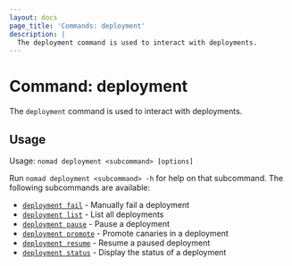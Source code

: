 ```yaml
---
layout: docs
page_title: 'Commands: deployment'
description: |
  The deployment command is used to interact with deployments.
---
```


# Command: deployment

The `deployment` command is used to interact with deployments.

## Usage

Usage: `nomad deployment <subcommand> [options]`

Run `nomad deployment <subcommand> -h` for help on that subcommand. The following
subcommands are available:

- [`deployment fail`][fail] - Manually fail a deployment
- [`deployment list`][list] - List all deployments
- [`deployment pause`][pause] - Pause a deployment
- [`deployment promote`][promote] - Promote canaries in a deployment
- [`deployment resume`][resume] - Resume a paused deployment
- [`deployment status`][status] - Display the status of a deployment

[fail]: /nomad/docs/commands/deployment/fail 'Manually fail a deployment'
[list]: /nomad/docs/commands/deployment/list 'List all deployments'
[pause]: /nomad/docs/commands/deployment/pause 'Pause a deployment'
[promote]: /nomad/docs/commands/deployment/promote 'Promote canaries in a deployment'
[resume]: /nomad/docs/commands/deployment/resume 'Resume a paused deployment'
[status]: /nomad/docs/commands/deployment/status 'Display the status of a deployment'
